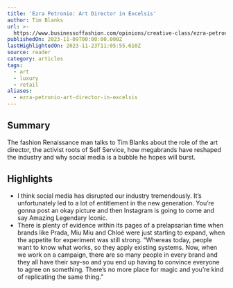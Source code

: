 ```yaml
---
title: 'Ezra Petronio: Art Director in Excelsis'
author: Tim Blanks
url: >-
  https://www.businessoffashion.com/opinions/creative-class/ezra-petronio-profile/
publishedOn: 2023-11-09T00:00:00.000Z
lastHighlightedOn: 2023-11-23T11:05:55.610Z
source: reader
category: articles
tags:
  - art
  - luxury
  - retail
aliases:
  - ezra-petronio-art-director-in-excelsis
---
```

## Summary

The fashion Renaissance man talks to Tim Blanks about the role of the art director, the activist roots of Self Service, how megabrands have reshaped the industry and why social media is a bubble he hopes will burst.

## Highlights
- I think social media has disrupted our industry tremendously. It’s unfortunately led to a lot of entitlement in the new generation. You’re gonna post an okay picture and then Instagram is going to come and say Amazing Legendary Iconic.
- There is plenty of evidence within its pages of a prelapsarian time when brands like Prada, Miu Miu and Chloé were just starting to expand, when the appetite for experiment was still strong. “Whereas today, people want to know what works, so they apply existing systems. Now, when we work on a campaign, there are so many people in every brand and they all have their say-so and you end up having to convince everyone to agree on something. There’s no more place for magic and you’re kind of replicating the same thing.”
